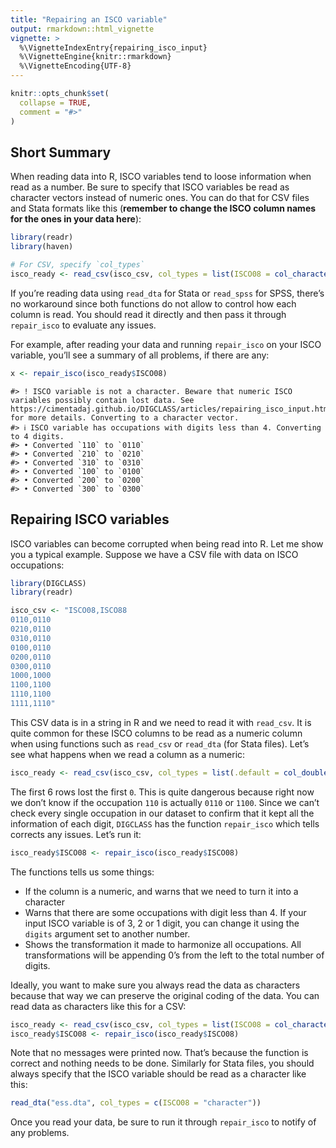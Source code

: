 ```yaml
---
title: "Repairing an ISCO variable"
output: rmarkdown::html_vignette
vignette: >
  %\VignetteIndexEntry{repairing_isco_input}
  %\VignetteEngine{knitr::rmarkdown}
  %\VignetteEncoding{UTF-8}
---
```


```r
knitr::opts_chunk$set(
  collapse = TRUE,
  comment = "#>"
)
```


## Short Summary

When reading data into R, ISCO variables tend to loose information when read as a number. Be sure to specify that ISCO variables be read as character vectors instead of numeric ones. You can do that for CSV files and Stata formats like this (**remember to change the ISCO column names for the ones in your data here**):

```r
library(readr)
library(haven)

# For CSV, specify `col_types`
isco_ready <- read_csv(isco_csv, col_types = list(ISCO08 = col_character(), ISCO88 = col_character()))
```

If you're reading data using `read_dta` for Stata or `read_spss` for SPSS, there's no workaround since both functions do not allow to control how each column is read. You should read it directly and then pass it through `repair_isco` to evaluate any issues.

For example, after reading your data and running `repair_isco` on your ISCO variable, you'll see a summary of all problems, if there are any:

```r
x <- repair_isco(isco_ready$ISCO08)
```
```
#> ! ISCO variable is not a character. Beware that numeric ISCO variables possibly contain lost data. See https://cimentadaj.github.io/DIGCLASS/articles/repairing_isco_input.html for more details. Converting to a character vector.
#> ℹ ISCO variable has occupations with digits less than 4. Converting to 4 digits.
#> • Converted `110` to `0110`
#> • Converted `210` to `0210`
#> • Converted `310` to `0310`
#> • Converted `100` to `0100`
#> • Converted `200` to `0200`
#> • Converted `300` to `0300`
```

## Repairing ISCO variables

ISCO variables can become corrupted when being read into R. Let me show you a typical example. Suppose we have a CSV file with data on ISCO occupations:


```r
library(DIGCLASS)
library(readr)

isco_csv <- "ISCO08,ISCO88
0110,0110
0210,0110
0310,0110
0100,0110
0200,0110
0300,0110
1000,1000
1100,1100
1110,1100
1111,1110"
```

This CSV data is in a string in R and we need to read it with `read_csv`. It is quite common for these ISCO columns to be read as a numeric column when using functions such as `read_csv` or `read_dta` (for Stata files). Let's see what happens when we read a column as a numeric:

```r
isco_ready <- read_csv(isco_csv, col_types = list(.default = col_double()))
```

The first 6 rows lost the first `0`. This is quite dangerous because right now we don't know if the occupation `110` is actually `0110` or `1100`. Since we can't check every single occupation in our dataset to confirm that it kept all the information of each digit, `DIGCLASS` has the function `repair_isco` which tells corrects any issues. Let's run it:

```r
isco_ready$ISCO08 <- repair_isco(isco_ready$ISCO08)
```

The functions tells us some things:

- If the column is a numeric, and warns that we need to turn it into a character
- Warns that there are some occupations with digit less than 4. If your input ISCO variable is of 3, 2 or 1 digit, you can change it using the `digits` argument set to another number.
- Shows the transformation it made to harmonize all occupations. All transformations will be appending 0's from the left to the total number of digits.

Ideally, you want to make sure you always read the data as characters because that way we can preserve the original coding of the data. You can read data as characters like this for a CSV:

```r
isco_ready <- read_csv(isco_csv, col_types = list(ISCO08 = col_character(), ISCO88 = col_character()))
isco_ready$ISCO08 <- repair_isco(isco_ready$ISCO08)
```

Note that no messages were printed now. That's because the function is correct and nothing needs to be done. Similarly for Stata files, you should always specify that the ISCO variable should be read as a character like this:

```r
read_dta("ess.dta", col_types = c(ISCO08 = "character"))
```

Once you read your data, be sure to run it through `repair_isco` to notify of any problems.
